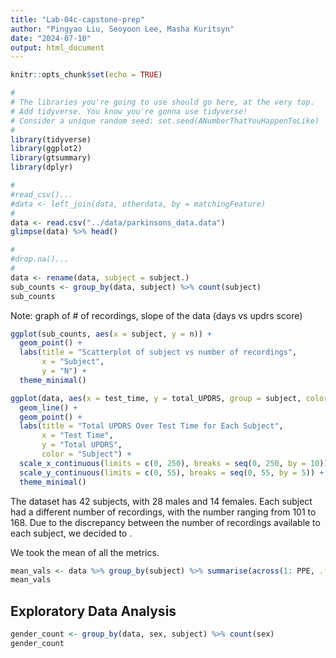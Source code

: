 ```yaml
---
title: "Lab-04c-capstone-prep"
author: "Pingyao Liu, Seoyoon Lee, Masha Kuritsyn"
date: "2024-07-10"
output: html_document
---
```


```r
knitr::opts_chunk$set(echo = TRUE)
```


```r
#
# The libraries you're going to use should go here, at the very top.
# Add tidyverse. You know you're gonna use tidyverse!
# Consider a unique random seed: set.seed(ANumberThatYouHappenToLike)
#
library(tidyverse)
library(ggplot2)
library(gtsummary)
library(dplyr)
```


```r
#
#read_csv()...
#data <- left_join(data, otherdata, by = matchingFeature)
#
data <- read.csv("../data/parkinsons_data.data")
glimpse(data) %>% head()
``` 


```r
#
#drop.na()...
#
data <- rename(data, subject = subject.)
sub_counts <- group_by(data, subject) %>% count(subject)
sub_counts
```
Note: graph of # of recordings, slope of the data (days vs updrs score) 
```r
ggplot(sub_counts, aes(x = subject, y = n)) +
  geom_point() +
  labs(title = "Scatterplot of subject vs number of recordings",
       x = "Subject",
       y = "N") +
  theme_minimal()
```

```r
ggplot(data, aes(x = test_time, y = total_UPDRS, group = subject, color = factor(subject))) +
  geom_line() +
  geom_point() +
  labs(title = "Total UPDRS Over Test Time for Each Subject",
       x = "Test Time",
       y = "Total UPDRS",
       color = "Subject") +
  scale_x_continuous(limits = c(0, 250), breaks = seq(0, 250, by = 10)) + 
  scale_y_continuous(limits = c(0, 55), breaks = seq(0, 55, by = 5)) + 
  theme_minimal()
```


The dataset has 42 subjects, with 28 males and 14 females. Each subject had a different number of recordings, with the number ranging from 101 to 168. Due to the discrepancy between the number of recordings available to each subject, we decided to <INSERT PLAN HERE>. 

We took the mean of all the metrics. 
```r
mean_vals <- data %>% group_by(subject) %>% summarise(across(1: PPE, .fns = mean))
mean_vals
```


## Exploratory Data Analysis

```r
gender_count <- group_by(data, sex, subject) %>% count(sex)
gender_count
```

